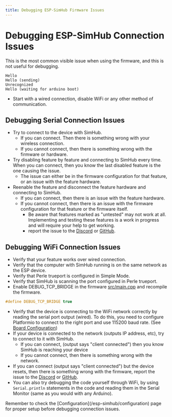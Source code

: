 ```yaml
---
title: Debugging ESP-SimHub Firmware Issues
---
```



# Debugging ESP-SimHub Connection Issues

This is the most common visible issue when using the firmware, and this is not useful for debugging.
```
Hello
Hello (sending)
Unrecognized
Hello (waiting for arduino boot)
```

- Start with a wired connection, disable WiFi or any other method of communication.

## Debugging Serial Connection Issues

- Try to connect to the device with SimHub.
  - If you can connect. Then there is something wrong with your wireless connection.
  - If you cannot connect, then there is something wrong with the firmware or hardware.
- Try disabling feature by feature and connecting to SimHub every time. When you can connect, then you know the last disabled feature is the one causing the issue.
  - The issue can either be in the firmware configuration for that feature, or an issue with the feature hardware.
- Reenable the feature and disconnect the feature hardware and connecting to SimHub.
  - If you can connect, then there is an issue with the feature hardware.
  - If you cannot connect, then there is an issue with the firmware configuration for that feature or the firmware itself.
    - Be aware that features marked as "untested" may not work at all. Implementing and testing these features is a work in progress and will require your help to get working.
    - report the issue to the [Discord](https://discord.gg/CfvJySWTcE) or [GitHub](https://github.com/eCrowneEng/ESP-SimHub/issues).


## Debugging WiFi Connection Issues
- Verify that your feature works over wired connection.
- Verify that the computer with SimHub running is on the same network as the ESP device.
- Verify that Perle trueport is configured in Simple Mode.
- Verify that SimHub is scanning the port configured in Perle trueport.
- Enable DEBUG_TCP_BRIDGE in the firmware [src/main.cpp](https://github.com/eCrowneEng/ESP-SimHub/blob/master/src/main.cpp) and recompile the firmware.
```cpp
#define DEBUG_TCP_BRIDGE true
```
- Verify that the device is connecting to the WiFi network correctly by reading the serial port output (wired). To do this, you need to configure Platformio to connect to the right port and use 115200 baud rate. (See [Board Configuration](/esp-simhub/board-configuration))
- If your device is connected to the network (outputs IP address, etc), try to connect to it with SimHub.
  - If you can connect, (output says "client connected") then you know SimHub is reaching your device
  - If you cannot connect, then there is something wrong with the network.
- If you can connect (output says "client connected") but the device resets, then there is something wrong with the firmware, report the issue to the [Discord](https://discord.gg/CfvJySWTcE) or [GitHub](https://github.com/eCrowneEng/ESP-SimHub/issues).
- You can also try debugging the code yourself through WiFi, by using `Serial.println` statements in the code and reading them in the Serial Monitor (same as you would with any Arduino).

<Callout type="info">
Remember to check the [Configuration](/esp-simhub/configuration) page for proper setup before debugging connection issues.
</Callout>
